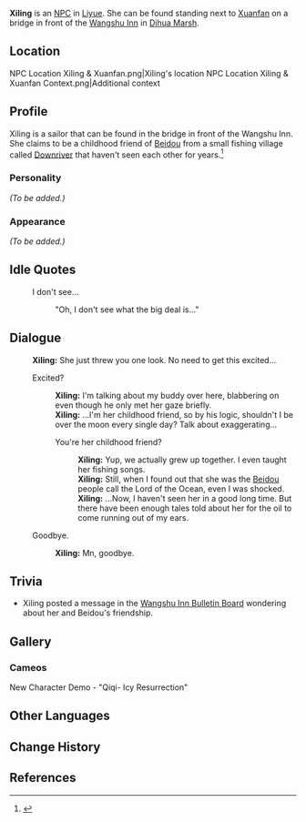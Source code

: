 {{Meta
<!-- REMOVE THIS TEMPLATE AFTER ADDING MISSING INFO -->
|missing_NPC_profile  = yes
}}
{{Character Infobox
|region           = Liyue
|image            = NPC Xiling.png
|type             = NPC
|title            = Sailor
}}
'''Xiling''' is an [[NPC]] in [[Liyue]]. She can be found standing next to [[Xuanfan]] on a bridge in front of the [[Wangshu Inn]] in [[Dihua Marsh]].

==Location==
<gallery>
NPC Location Xiling & Xuanfan.png|Xiling's location
NPC Location Xiling & Xuanfan Context.png|Additional context
</gallery>

==Profile==
<!-- detailed story/lore information goes here -->
Xiling is a sailor that can be found in the bridge in front of the Wangshu Inn.  She claims to be a childhood friend of [[Beidou]] from a small fishing village called [[Downriver]] that haven't seen each other for years.<ref>{{Ref/Quest|Life on the High Seas}}</ref>

===Personality===
''(To be added.)''

===Appearance===
''(To be added.)''

==Idle Quotes==
{{Dialogue start}}
: {{DIcon|Idle}} I don't see...
:: {{A|VO Xiling 01.ogg}} "Oh, I don't see what the big deal is..."
{{Dialogue end}}

==Dialogue==
{{Dialogue start}}
:'''Xiling:''' She just threw you one look. No need to get this excited...
:{{DIcon}} Excited?
::'''Xiling:''' I'm talking about my buddy over here, blabbering on even though he only met her gaze briefly.
::'''Xiling:''' ...I'm her childhood friend, so by his logic, shouldn't I be over the moon every single day? Talk about exaggerating...
::{{DIcon}} You're her childhood friend?
:::'''Xiling:''' Yup, we actually grew up together. I even taught her fishing songs.
:::'''Xiling:''' Still, when I found out that she was the [[Beidou]] people call the Lord of the Ocean, even I was shocked.
:::'''Xiling:''' ...Now, I haven't seen her in a good long time. But there have been enough tales told about her for the oil to come running out of my ears.
:{{DIcon}} Goodbye.
::'''Xiling:''' Mn, goodbye.
{{Dialogue end}}

==Trivia==
* Xiling posted a message in the [[Wangshu Inn Bulletin Board]] wondering about her and Beidou's friendship.

==Gallery==
===Cameos===
<gallery>
New Character Demo - "Qiqi- Icy Resurrection"
</gallery>

==Other Languages==
{{Other Languages
|default_hidden = 1
|en      = Xiling
|zhs     = 汐零
|zhs_rm  = Xīlíng
|zht     = 汐零
|zht_rm  = Xīlíng
|ja      = 汐零
|ja_rm   = Sekirei{{Assumed}}
|ko      = 석영
|ko_rm   = Seok-yeong
|es      = Xiling
|fr      = Xiling
|ru      = Си Лин
|th      = Xiling
|vi      = Xiling
|de      = Xiling
|id      = Xiling
|pt      = Xiling
|tr      = Xiling
|it      = Xiling
}}

==Change History==
{{Change History|1.0}}

==References==
{{Reflist}}